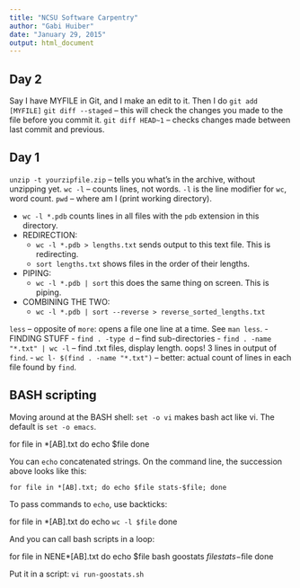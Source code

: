 ```yaml
---
title: "NCSU Software Carpentry"
author: "Gabi Huiber"
date: "January 29, 2015"
output: html_document
---
```


## Day 2

Say I have MYFILE in Git, and I make an edit to it. Then I do
`git add [MYFILE]`
`git diff --staged` -- this will check the changes you made to the file before you commit it.
`git diff HEAD~1` -- checks changes made between last commit and previous.

## Day 1

`unzip -t yourzipfile.zip` -- tells you what's in the archive, without unzipping yet.
`wc -l` -- counts lines, not words. `-l` is the line modifier for `wc`, word count.
`pwd` -- where am I (print working directory).

- `wc -l *.pdb` counts lines in all files with the `pdb` extension in this directory.
- REDIRECTION:
  - `wc -l *.pdb > lengths.txt` sends output to this text file. This is redirecting.
  - `sort lengths.txt` shows files in the order of their lengths.
- PIPING:
  - `wc -l *.pdb | sort` this does the same thing on screen. This is piping.
- COMBINING THE TWO:
  - `wc -l *.pdb | sort --reverse > reverse_sorted_lengths.txt`
  
`less` -- opposite of `more`: opens a file one line at a time. See `man less`.
- FINDING STUFF
  - `find . -type d` -- find sub-directories
  - `find . -name "*.txt" | wc -l` -- find .txt files, display length. oops! 3 lines in output of `find`.
  - `wc l- $(find . -name "*.txt")` -- better: actual count of lines in each file found by `find`.

## BASH scripting

Moving around at the BASH shell: `set -o vi` makes bash act like vi. The default is `set -o emacs`.

for file in *[AB].txt
  do
  echo $file
  done

You can `echo` concatenated strings. On the command line, the succession above looks like this:

`for file in *[AB].txt; do echo $file stats-$file; done`

To pass commands to `echo`, use backticks:

for file in *[AB].txt
  do
  echo `wc -l $file`
  done 

And you can call bash scripts in a loop:

for file in NENE*[AB].txt
  do
  echo $file
  bash goostats $file stats-$file
  done
   
Put it in a script: `vi run-goostats.sh`

